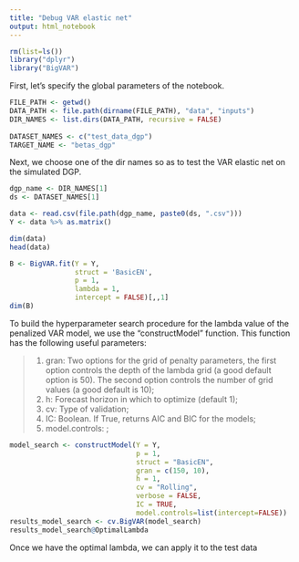 ```yaml
---
title: "Debug VAR elastic net"
output: html_notebook
---
```


```r
rm(list=ls())
library("dplyr")
library("BigVAR")
```


First, let's specify the global parameters of the notebook.

```r
FILE_PATH <- getwd()
DATA_PATH <- file.path(dirname(FILE_PATH), "data", "inputs")
DIR_NAMES <- list.dirs(DATA_PATH, recursive = FALSE)
  
DATASET_NAMES <- c("test_data_dgp")
TARGET_NAME <- "betas_dgp"
```

Next, we choose one of the dir names so as to test the VAR elastic net on the simulated DGP.

```r
dgp_name <- DIR_NAMES[1]
ds <- DATASET_NAMES[1] 

data <- read.csv(file.path(dgp_name, paste0(ds, ".csv")))
Y <- data %>% as.matrix()

dim(data)
head(data)
```

```r
B <- BigVAR.fit(Y = Y,
                struct = 'BasicEN',
                p = 1,
                lambda = 1,
                intercept = FALSE)[,,1]
dim(B)
```


To build the hyperparameter search procedure for the lambda value of the penalized VAR model, we use the "constructModel" function. This function has the following useful parameters:

> 1) gran: Two options for the grid of penalty parameters, the first option controls the depth of the lambda grid (a good default option is 50). The second option controls the number of grid values (a good default is 10);
> 2) h: Forecast horizon in which to optimize (default 1);
> 3) cv: Type of validation;
> 4) IC: Boolean. If True, returns AIC and BIC for the models;
> 5)  model.controls: ;


```r
model_search <- constructModel(Y = Y,
                               p = 1,
                               struct = "BasicEN",
                               gran = c(150, 10), 
                               h = 1, 
                               cv = "Rolling",
                               verbose = FALSE,
                               IC = TRUE,
                               model.controls=list(intercept=FALSE))
results_model_search <- cv.BigVAR(model_search)
results_model_search@OptimalLambda
```

Once we have the optimal lambda, we can apply it to the test data




